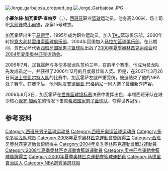 [[File:Jorge_garbajosa_cropped.jpg|thumb]]
[[File:Jorge_Garbajosa.JPG|thumb]]

{{MedalTableTop}}
{{MedalCountry|西班牙}}
{{MedalSport|男子[[夏季奧運籃球比賽|籃球]]}}
{{MedalSilver|[[2012年夏季奧林匹克運動會|2012年夏季奧林匹克運動會]] | [[2012年夏季奧運籃球比賽|隊際]]}}
{{MedalSilver|[[2008年夏季奧林匹克運動會|2008年夏季奧林匹克運動會]] | [[2008年夏季奧運籃球比賽|隊際]]}}
{{MedalCompetition|[[世界篮球锦标赛|世界篮球锦标赛]]}} 
{{MedalGold|[[2006年世界篮球锦标赛|2006年世界篮球锦标赛]] | [[2008年男篮世锦赛|隊際]]}}
{{MedalBottom}}

'''小豪尔赫·加瓦霍萨·查帕罗'''（{{lang-es|'''Jorge Garbajosa Chaparro Jr.'''}}，{{bd|1977年|12月19日|catIdx=G}}），[[西班牙|西班牙]]职业[[篮球|篮球]]运动员。他身高2.06米，场上司职[[大前锋|大前锋]]或[[小前锋|小前锋]]，身穿15号球衣。

加瓦霍萨出生于[[马德里|马德里]]，1995年成为职业运动员，加入[[TAU|TAU]]篮球俱乐部，2000年转投[[意大利|意大利]][[特雷维索篮球俱乐部|特雷维索篮球俱乐部]]，2004年回国加入[[马拉加篮球俱乐部|马拉加篮球俱乐部]]。在此期间，贾巴尤萨代表[[西班牙国家男子篮球队|西班牙国家男子篮球队]]出战了[[2000年夏季奥林匹克运动会|2000年夏季奥林匹克运动会]]和[[2004年夏季奥林匹克运动会|2004年夏季奥林匹克运动会]]。

2006年7月，加瓦霍萨与多伦多猛龙队签约三年，在前半个赛季，他成为猛龙队先发成员之一，并获得了2006年12月的月度最佳新人奖。但是，在2007年3月26日同[[波士顿凯尔特人队|波士顿凯尔特人队]]的比赛中，加瓦霍萨左腿严重受伤，被迫结束了他的NBA处子赛季。在赛季后，他同队友[[安德里亚·巴格纳尼|安德里亚·巴格纳尼]]一同入选了最佳新秀阵容。

2006年9月3日，加瓦霍萨在[[世界篮球锦标赛|世界篮球锦标赛]]决赛中发挥出色，率领西班牙队在缺少核心[[保罗·加索尔|保罗·加索尔]]的情况下击败[[希腊国家男子篮球队|希腊国家男子篮球队]]，夺得世界冠军。

== 参考资料 ==
{{reflist}}

{{ACB总决赛最有价值球员}}
{{2000年夏季奥运会西班牙男子篮球阵容}}
{{2004年夏季奥运会西班牙男子篮球阵容}}
{{2006年男篮世锦赛西班牙队阵容}}
{{2008年夏季奥运会西班牙男子篮球阵容}}

{{Authority control}}
{{DEFAULTSORT:Garbajosa, Jorge}}
[[Category:西班牙男子篮球运动员|Category:西班牙男子篮球运动员]]
[[Category:西班牙奥运篮球运动员|Category:西班牙奥运篮球运动员]]
[[Category:多伦多猛龙队球员|Category:多伦多猛龙队球员]]
[[Category:2008年夏季奧林匹克運動會獎牌得主|Category:2008年夏季奧林匹克運動會獎牌得主]]
[[Category:西班牙奧林匹克運動會銀牌得主|Category:西班牙奧林匹克運動會銀牌得主]]
[[Category:2004年夏季奧林匹克運動會籃球運動員|Category:2004年夏季奧林匹克運動會籃球運動員]]
[[Category:2008年夏季奧林匹克運動會籃球運動員|Category:2008年夏季奧林匹克運動會籃球運動員]]
[[Category:奧林匹克運動會籃球獎牌得主|Category:奧林匹克運動會籃球獎牌得主]]
[[Category:2000年夏季奧林匹克運動會籃球運動員|Category:2000年夏季奧林匹克運動會籃球運動員]]
[[Category:马德里自治区人|Category:马德里自治区人]]
[[Category:NBA選秀落選球員|Category:NBA選秀落選球員]]